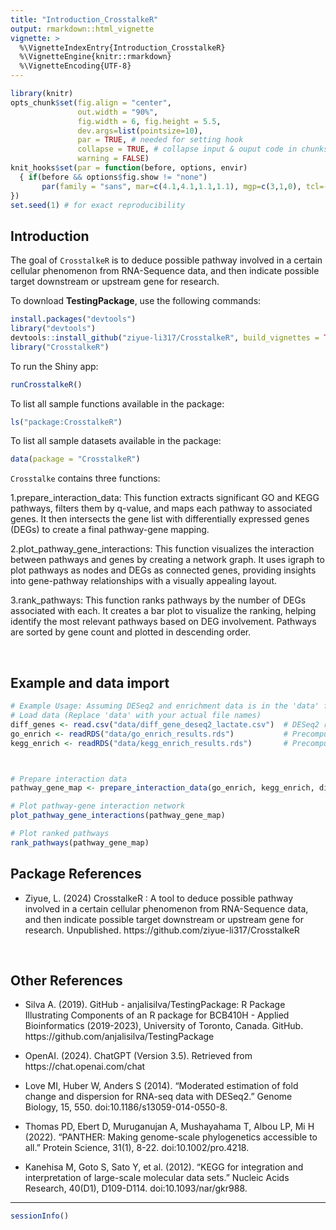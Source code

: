```yaml
---
title: "Introduction_CrosstalkeR"
output: rmarkdown::html_vignette
vignette: >
  %\VignetteIndexEntry{Introduction_CrosstalkeR}
  %\VignetteEngine{knitr::rmarkdown}
  %\VignetteEncoding{UTF-8}
---
```


```r
library(knitr)
opts_chunk$set(fig.align = "center", 
               out.width = "90%",
               fig.width = 6, fig.height = 5.5,
               dev.args=list(pointsize=10),
               par = TRUE, # needed for setting hook 
               collapse = TRUE, # collapse input & ouput code in chunks
               warning = FALSE)
knit_hooks$set(par = function(before, options, envir)
  { if(before && options$fig.show != "none") 
       par(family = "sans", mar=c(4.1,4.1,1.1,1.1), mgp=c(3,1,0), tcl=-0.5)
})
set.seed(1) # for exact reproducibility
```

## Introduction

The goal of `CrosstalkeR` is to deduce possible pathway involved in a certain cellular phenomenon from RNA-Sequence data, and then indicate possible target downstream or upstream gene for research.

To download **TestingPackage**, use the following commands:

``` r
install.packages("devtools")
library("devtools")
devtools::install_github("ziyue-li317/CrosstalkeR", build_vignettes = TRUE)
library("CrosstalkeR")
```
To run the Shiny app:
```r
runCrosstalkeR()
```

To list all sample functions available in the package:
``` r
ls("package:CrosstalkeR")
```

To list all sample datasets available in the package:
``` r
data(package = "CrosstalkeR")
```
`Crosstalke` contains three functions:

1.prepare_interaction_data: This function extracts significant GO and KEGG pathways, filters them by q-value, and maps each pathway to associated genes. It then intersects the gene list with differentially expressed genes (DEGs) to create a final pathway-gene mapping.

2.plot_pathway_gene_interactions: This function visualizes the interaction between pathways and genes by creating a network graph. It uses igraph to plot pathways as nodes and DEGs as connected genes, providing insights into gene-pathway relationships with a visually appealing layout.

3.rank_pathways: This function ranks pathways by the number of DEGs associated with each. It creates a bar plot to visualize the ranking, helping identify the most relevant pathways based on DEG involvement. Pathways are sorted by gene count and plotted in descending order.



<br>


## Example and data import

``` r
# Example Usage: Assuming DESeq2 and enrichment data is in the 'data' file
# Load data (Replace 'data' with your actual file names)
diff_genes <- read.csv("data/diff_gene_deseq2_lactate.csv")  # DESeq2 results with annotated DEGs
go_enrich <- readRDS("data/go_enrich_results.rds")           # Precomputed GO enrichment results
kegg_enrich <- readRDS("data/kegg_enrich_results.rds")       # Precomputed KEGG enrichment results



# Prepare interaction data
pathway_gene_map <- prepare_interaction_data(go_enrich, kegg_enrich, diff_genes)

# Plot pathway-gene interaction network
plot_pathway_gene_interactions(pathway_gene_map)

# Plot ranked pathways
rank_pathways(pathway_gene_map)
```



## Package References

- Ziyue, L. (2024) CrosstalkeR : A tool to deduce possible pathway involved in a certain cellular phenomenon from RNA-Sequence data, and then indicate possible target downstream or upstream gene for research. Unpublished. https://github.com/ziyue-li317/CrosstalkeR

<br>

## Other References

- Silva A. (2019). GitHub - anjalisilva/TestingPackage: R Package Illustrating Components of an R package for BCB410H - Applied Bioinformatics (2019-2023), University of Toronto, Canada. GitHub. https://github.com/anjalisilva/TestingPackage

- OpenAI. (2024). ChatGPT (Version 3.5). Retrieved from https://chat.openai.com/chat

- Love MI, Huber W, Anders S (2014). “Moderated estimation of fold change and dispersion for RNA-seq data with DESeq2.” Genome Biology, 15, 550. doi:10.1186/s13059-014-0550-8.

- Thomas PD, Ebert D, Muruganujan A, Mushayahama T, Albou LP, Mi H (2022). “PANTHER: Making genome-scale phylogenetics accessible to all.” Protein Science, 31(1), 8-22. doi:10.1002/pro.4218.

- Kanehisa M, Goto S, Sato Y, et al. (2012). “KEGG for integration and interpretation of large-scale molecular data sets.” Nucleic Acids Research, 40(D1), D109-D114. doi:10.1093/nar/gkr988.

----

```r
sessionInfo()
```
